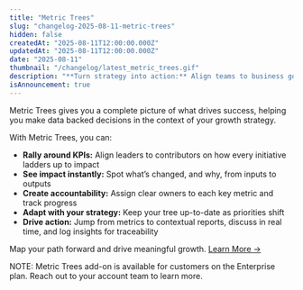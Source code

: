 ```yaml
---
title: "Metric Trees"
slug: "changelog-2025-08-11-metric-trees"
hidden: false
createdAt: "2025-08-11T12:00:00.000Z"
updatedAt: "2025-08-11T12:00:00.000Z"
date: "2025-08-11"
thumbnail: "/changelog/latest_metric_trees.gif"
description: "**Turn strategy into action:** Align teams to business goals with a context-rich, interactive measurable framework of your metrics."
isAnnouncement: true
---
```


<ChangelogPostHeader
  date="2025-08-11"
  image="/changelog/latest_metric_trees.gif"
  title="Metric Trees"
/>

Metric Trees gives you a complete picture of what drives success, helping you make data backed decisions in the context of your growth strategy.

With Metric Trees, you can:
- **Rally around KPIs:** Align leaders to contributors on how every initiative ladders up to impact
- **See impact instantly:** Spot what’s changed, and why, from inputs to outputs
- **Create accountability:** Assign clear owners to each key metric and track progress
- **Adapt with your strategy:** Keep your tree up-to-date as priorities shift
- **Drive action:** Jump from metrics to contextual reports, discuss in real time, and log insights for traceability
  
Map your path forward and drive meaningful growth. [Learn More →](https://docs.mixpanel.com/docs/reports/metric_tree)

NOTE: Metric Trees add-on is available for customers on the Enterprise plan. Reach out to your account team to learn more.
